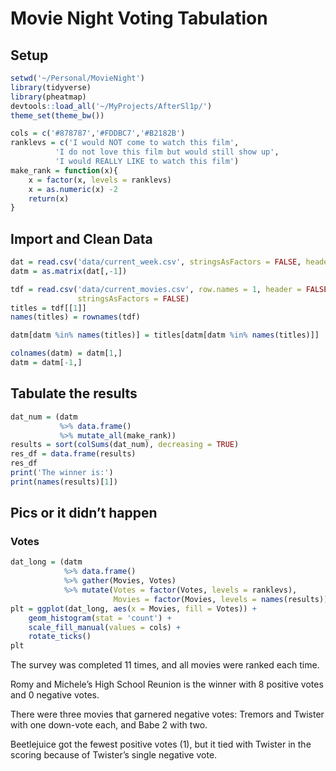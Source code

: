 Movie Night Voting Tabulation
=============================

## Setup

```r
setwd('~/Personal/MovieNight')
library(tidyverse)
library(pheatmap)
devtools::load_all('~/MyProjects/AfterSl1p/')
theme_set(theme_bw())

cols = c('#878787','#FDDBC7','#B2182B')
ranklevs = c('I would NOT come to watch this film',
		  'I do not love this film but would still show up',
		  'I would REALLY LIKE to watch this film')
make_rank = function(x){
	x = factor(x, levels = ranklevs)
	x = as.numeric(x) -2
	return(x)
}
```


## Import and Clean Data

```r
dat = read.csv('data/current_week.csv', stringsAsFactors = FALSE, header = FALSE)
datm = as.matrix(dat[,-1])

tdf = read.csv('data/current_movies.csv', row.names = 1, header = FALSE, 
			   stringsAsFactors = FALSE)
titles = tdf[[1]]
names(titles) = rownames(tdf)

datm[datm %in% names(titles)] = titles[datm[datm %in% names(titles)]]

colnames(datm) = datm[1,]
datm = datm[-1,]
```


## Tabulate the results

```r
dat_num = (datm
		   %>% data.frame()
		   %>% mutate_all(make_rank))
results = sort(colSums(dat_num), decreasing = TRUE)
res_df = data.frame(results)
res_df
print('The winner is:')
print(names(results)[1])
```

## Pics or it didn't happen

### Votes

```r
dat_long = (datm
			%>% data.frame()
			%>% gather(Movies, Votes)
			%>% mutate(Votes = factor(Votes, levels = ranklevs),
					   Movies = factor(Movies, levels = names(results))))
plt = ggplot(dat_long, aes(x = Movies, fill = Votes)) +
	geom_histogram(stat = 'count') +
	scale_fill_manual(values = cols) +
	rotate_ticks()
plt
```


The survey was completed 11 times, and all movies were ranked each time.

Romy and Michele's High School Reunion is the winner with 8 positive votes and
0 negative votes.

There were three movies that garnered negative votes: Tremors and Twister with 
one down-vote each, and Babe 2 with two.

Beetlejuice got the fewest positive votes (1), but it tied with Twister in the
scoring because of Twister's single negative vote.
